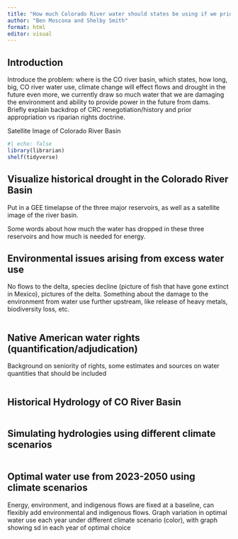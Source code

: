 ```yaml
---
title: "How much Colorado River water should states be using if we prioritized energy and the environment?"
author: "Ben Moscona and Shelby Smith"
format: html
editor: visual
---
```


## Introduction

Introduce the problem: where is the CO river basin, which states, how long, big, CO river water use, climate change will effect flows and drought in the future even more, we currently draw so much water that we are damaging the environment and ability to provide power in the future from dams. Briefly explain backdrop of CRC renegotiation/history and prior appropriation vs riparian rights doctrine.

Satellite Image of Colorado River Basin

```r
#| echo: false
library(librarian)
shelf(tidyverse)
```

## Visualize historical drought in the Colorado River Basin

Put in a GEE timelapse of the three major reservoirs, as well as a satellite image of the river basin.

Some words about how much the water has dropped in these three reservoirs and how much is needed for energy.

## Environmental issues arising from excess water use

No flows to the delta, species decline (picture of fish that have gone extinct in Mexico), pictures of the delta. Something about the damage to the environment from water use further upstream, like release of heavy metals, biodiversity loss, etc.

```r

```

## Native American water rights (quantification/adjudication)

Background on seniority of rights, some estimates and sources on water quantities that should be included

```r

```

## Historical Hydrology of CO River Basin

```r

```

## Simulating hydrologies using different climate scenarios

```r

```

## Optimal water use from 2023-2050 using climate scenarios

Energy, environment, and indigenous flows are fixed at a baseline, can flexibly add environmental and indigenous flows. Graph variation in optimal water use each year under different climate scenario (color), with graph showing sd in each year of optimal choice

```r

```

```r

```

```r

```
